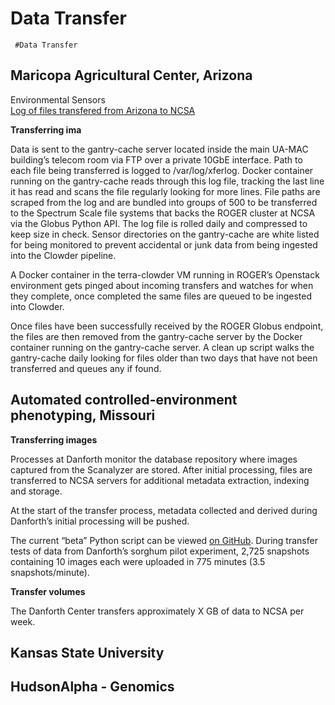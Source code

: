 # Data Transfer

```text
 #Data Transfer
```

## Maricopa Agricultural Center, Arizona

Environmental Sensors  
[Log of files transfered from Arizona to NCSA](http://terra-logging.ncsa.illinois.edu:3000/dashboard/db/sensor-file-counts-and-size)

**Transferring ima**

Data is sent to the gantry-cache server located inside the main UA-MAC building's telecom room via FTP over a private 10GbE interface. Path to each file being transferred is logged to /var/log/xferlog. Docker container running on the gantry-cache reads through this log file, tracking the last line it has read and scans the file regularly looking for more lines. File paths are scraped from the log and are bundled into groups of 500 to be transferred to the Spectrum Scale file systems that backs the ROGER cluster at NCSA via the Globus Python API. The log file is rolled daily and compressed to keep size in check. Sensor directories on the gantry-cache are white listed for being monitored to prevent accidental or junk data from being ingested into the Clowder pipeline.

A Docker container in the terra-clowder VM running in ROGER's Openstack environment gets pinged about incoming transfers and watches for when they complete, once completed the same files are queued to be ingested into Clowder.

Once files have been successfully received by the ROGER Globus endpoint, the files are then removed from the gantry-cache server by the Docker container running on the gantry-cache server. A clean up script walks the gantry-cache daily looking for files older than two days that have not been transferred and queues any if found.

## Automated controlled-environment phenotyping, Missouri

**Transferring images**

Processes at Danforth monitor the database repository where images captured from the Scanalyzer are stored. After initial processing, files are transferred to NCSA servers for additional metadata extraction, indexing and storage.

At the start of the transfer process, metadata collected and derived during Danforth's initial processing will be pushed.

The current "beta" Python script can be viewed [on GitHub](https://github.com/terraref/computing-pipeline/blob/master/scripts/PlantcvClowderUploader.py). During transfer tests of data from Danforth's sorghum pilot experiment, 2,725 snapshots containing 10 images each were uploaded in 775 minutes \(3.5 snapshots\/minute\).

**Transfer volumes**

The Danforth Center transfers approximately X GB of data to NCSA per week.

## Kansas State University

## HudsonAlpha - Genomics

